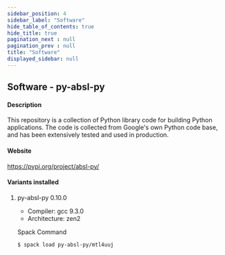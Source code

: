 ```yaml
---
sidebar_position: 4
sidebar_label: "Software"
hide_table_of_contents: true
hide_title: true
pagination_next : null
pagination_prev : null
title: "Software"
displayed_sidebar: null
---
```


## Software - py-absl-py


#### Description
This repository is a collection of Python library code for building Python applications. The code is collected from Google's own Python code base, and has been extensively tested and used in production.

#### Website
https://pypi.org/project/absl-py/

#### Variants installed

1. py-absl-py 0.10.0

    - Compiler: gcc 9.3.0
    - Architecture: zen2

    Spack Command
    ```bash
    $ spack load py-absl-py/mtl4uuj
    ```
